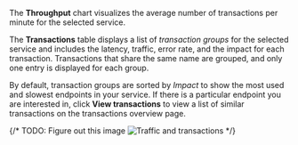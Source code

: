 

The **Throughput** chart visualizes the average number of transactions per minute for the selected service.

The **Transactions** table displays a list of _transaction groups_ for the
selected service and includes the latency, traffic, error rate, and the impact for each transaction.
Transactions that share the same name are grouped, and only one entry is displayed for each group.

By default, transaction groups are sorted by _Impact_ to show the most used and slowest endpoints in your
service. If there is a particular endpoint you are interested in, click **View transactions** to view a
list of similar transactions on the <DocLink id="serverlessObservabilityApmTransactions">transactions overview</DocLink> page.

{/* TODO: Figure out this image
![Traffic and transactions](../../../../images/services/traffic-transactions.png) */}